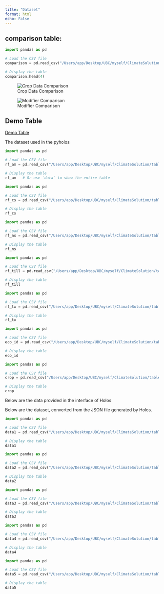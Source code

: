 ```yaml
---
title: "Dataset"
format: html
echo: False
---
```

## comparison table:
```python
import pandas as pd

# Load the CSV file
comparison = pd.read_csv("/Users/app/Desktop/UBC/myself/ClimateSolution/table/Pyholos_vs_Holos.csv")

# Display the table
comparison.head(4) 
```

![Crop Data Comparison](table/cropdata.png)

![Modifier Comparison](table/modifier.png)

## Demo Table

[Demo Table](https://ubcca.sharepoint.com/:x:/r/teams/ubcLFS-gr-Agroecology4Climate/_layouts/15/Doc2.aspx?action=edit&sourcedoc=%7B676a650a-26eb-432b-9ca7-86ab20f0536f%7D&wdOrigin=TEAMS-MAGLEV.teamsSdk_ns.rwc&wdExp=TEAMS-TREATMENT&wdhostclicktime=1733417829239&web=1)

The dataset used in the pyholos
```python
import pandas as pd

# Load the CSV file
rf_am = pd.read_csv("/Users/app/Desktop/UBC/myself/ClimateSolution/table/modifier_rf_am.csv")

# Display the table
rf_am   # Or use `data` to show the entire table
```

```python
import pandas as pd

# Load the CSV file
rf_cs = pd.read_csv("/Users/app/Desktop/UBC/myself/ClimateSolution/table/modifier_rf_cs.csv")

# Display the table
rf_cs  
```

```python
import pandas as pd

# Load the CSV file
rf_ns = pd.read_csv("/Users/app/Desktop/UBC/myself/ClimateSolution/table/modifier_rf_ns.csv")

# Display the table
rf_ns  
```
```python
import pandas as pd

# Load the CSV file
rf_till = pd.read_csv("/Users/app/Desktop/UBC/myself/ClimateSolution/table/modifier_rf_till.csv")

# Display the table
rf_till  
```

```python
import pandas as pd

# Load the CSV file
rf_tx = pd.read_csv("/Users/app/Desktop/UBC/myself/ClimateSolution/table/modifier_rf_tx.csv")

# Display the table
rf_tx  
```

```python
import pandas as pd

# Load the CSV file
eco_id = pd.read_csv("/Users/app/Desktop/UBC/myself/ClimateSolution/table/ecodistrict_to_ecozone_mapping.csv")

# Display the table
eco_id 
```


```python
import pandas as pd

# Load the CSV file
crop = pd.read_csv("/Users/app/Desktop/UBC/myself/ClimateSolution/table/crop_parameters.csv")

# Display the table
crop 
```


Below are the data provided in the interface of Holos


Below are the dataset, converted from the JSON file generated by Holos.

```python
import pandas as pd

# Load the CSV file
data1 = pd.read_csv("/Users/app/Desktop/UBC/myself/ClimateSolution/table/HolosJsonFile/CropViewItems_1.csv")

# Display the table
data1  
```
```python
import pandas as pd

# Load the CSV file
data2 = pd.read_csv("/Users/app/Desktop/UBC/myself/ClimateSolution/table/HolosJsonFile/components.csv")

# Display the table
data2  
```

```python
import pandas as pd

# Load the CSV file
data3 = pd.read_csv("/Users/app/Desktop/UBC/myself/ClimateSolution/table/HolosJsonFile/CoverCrops_1.csv")

# Display the table
data3 
```

```python
import pandas as pd

# Load the CSV file
data4 = pd.read_csv("/Users/app/Desktop/UBC/myself/ClimateSolution/table/HolosJsonFile/CropViewItemsMaxThree_1.csv")

# Display the table
data4  
```

```python
import pandas as pd

# Load the CSV file
data5 = pd.read_csv("/Users/app/Desktop/UBC/myself/ClimateSolution/table/HolosJsonFile/SoilDataAvailableForField_1.csv")

# Display the table
data5 
```